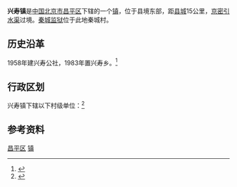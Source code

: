 {{中国乡级行政区
|景观照片文件名 = 
|景观照片描述 = 
|汉语拼音 = 
|其他语言 = 
|其他语言名称 = 
|旧称 = 
|地名出处 = 
|位置图文件名 = 
|位置图描述 = 
|自定义图片= 
|建置时间 = 
|政府驻地 = 
|毗邻 = 
|总面积 = 35.4平方公里
|总人口 = 
|总人口年份 = 
|户籍人口 = 
|户籍人口年份 = 
|常住人口 = 1.3万
|常住人口年份 = 
|人口密度 = 
|GDP = 
|GDP年份 = 
|邮政编码 = 102200
|电话区号 = 10
|官方网站 = 
|网站名称 = 
|11/01/14/116/000}}
'''兴寿镇'''是[[中华人民共和国|中国]][[北京市|北京市]][[昌平区|昌平区]]下辖的一个[[镇|镇]]，位于县境东部，距[[县城|县城]]15公里，[[京密引水渠|京密引水渠]]过境。[[秦城监狱|秦城监狱]]位于此地秦城村。

==历史沿革==
1958年建兴寿公社，1983年置兴寿乡。<ref>{{Cite web |url=http://www.chinaquhua.cn/beijing/changping_xingshouzhen.html |title=兴寿镇介绍 |accessdate=2011-08-05 |archive-date=2011-11-28 |archive-url=https://web.archive.org/web/20111128125234/http://www.chinaquhua.cn/beijing/changping_xingshouzhen.html |dead-url=no }}</ref>

==行政区划==

兴寿镇下辖以下村级单位：<ref>{{PRC admin/ref sgc|11/01/14/116/000}}</ref>

{{PRC admin/children|11/01/14/116/000}}

==参考资料==
{{Reflist|2}}

{{昌平区行政区划}}
{{北京行政区划小作品}}

[[Category:北京市乡镇|昌平区]]
[[Category:昌平区行政区划|镇]]